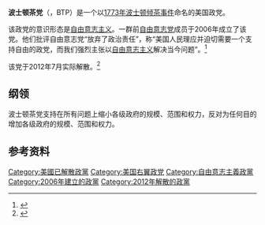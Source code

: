 {{Infobox political party
|name=波士顿茶党
|native_name={{lang|en|Boston Tea Party}}
|logo=Boston Tea Party logo.jpg
|leader=托马斯·克纳普 
|chairman=达里尔·佩里
|founder=托马斯·克纳普 
|secretary_general=布兰迪·邓肯
|foundation=2006年7月4日
|ideology=[[自由意志主义|自由意志主义]]<br>[[不干预主义|不干预主义]]
|headquarters=在线
| split =[[自由意志党|自由意志党]]
|website={{url|https://web.archive.org/web/20120619003225/http://www.bostontea.us/|bostontea.us}}
|country=美国
|dissolution=2012年7月22日
|newspaper=
|membership_year=2010年
|membership=2,078<ref>{{cite web|url=http://bostontea.us/node/545|title=BTP News|date=2010-08-08|access-date=2020-12-27|archive-url=https://web.archive.org/web/20100209051226/http://www.bostontea.us/node/545#|archive-date=2010-02-09|dead-url=yes}}</ref>
|national=
|colorcode= #FBF010
|footnotes=
|position=[[右翼|右翼]]
}}
'''波士顿茶党'''（{{lang-en|Boston Tea Party}}，BTP）是一个以[[波士顿倾茶事件|1773年波士顿倾茶事件]]命名的美国政党。

该政党的意识形态是[[自由意志主义|自由意志主义]]。一群前[[自由意志党|自由意志党]]成员于2006年成立了该党。他们批评自由意志党“放弃了政治责任”，称“美国人民理应并迫切需要一个支持自由的政党，而我们强烈主张以[[自由意志主义|自由意志主义]]解决当今问题”。<ref>{{cite web | url=http://www.newstatesman.com/200610230060 | title=Bizarre political parties: The Boston Tea Party | last=Byrnes | first=Sholto | work=New Statesman | date=2008-10-23 | access-date=2020-12-27 | archive-date=2011-06-06 | archive-url=https://web.archive.org/web/20110606045507/http://www.newstatesman.com/200610230060 | dead-url=no }}</ref>

该党于2012年7月实际解散。<ref>{{cite web |title=Darryl Perry Resigns as BTP Chairman; Party ‘Effectively Disbands’ |url=http://independentpoliticalreport.com/2012/07/darryl-perry-resigns-as-btp-chairman-party-effectively-disbanded/ |website=Independent Political Report |access-date=2020-12-27 |archive-date=2020-09-30 |archive-url=https://web.archive.org/web/20200930143734/https://independentpoliticalreport.com/2012/07/darryl-perry-resigns-as-btp-chairman-party-effectively-disbanded/ |dead-url=no }}</ref>

==纲领==
波士顿茶党支持在所有问题上缩小各级政府的规模、范围和权力，反对为任何目的增加各级政府的规模、范围和权力。

==参考资料==
{{reflist}}

{{美国政党}}

[[Category:美國已解散政黨|Category:美國已解散政黨]]
[[Category:美国右翼政党|Category:美国右翼政党]]
[[Category:自由意志主義政黨|Category:自由意志主義政黨]]
[[Category:2006年建立的政黨|Category:2006年建立的政黨]]
[[Category:2012年解散的政黨|Category:2012年解散的政黨]]